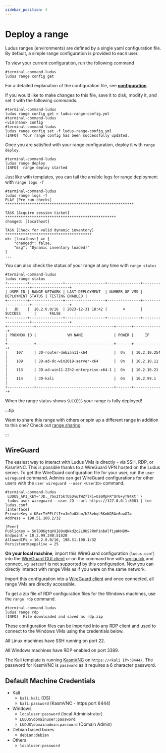 ```yaml
---
sidebar_position: 4
---
```


# Deploy a range

Ludus ranges (environments) are defined by a single yaml configuration file. By default, a simple range configuration is provided to each user.

To view your current configuration, run the following command

```shell-session
#terminal-command-ludus
ludus range config get
```

For a detailed explanation of the configuration file, see **[configuration](../configuration)**.

If you would like to make changes to this file, save it to disk, modify it, and set it with the following commands.

```shell-session
#terminal-command-ludus
ludus range config get > ludus-range-config.yml
#terminal-command-ludus
<vim|nano> config
#terminal-command-ludus
ludus range config set -f ludus-range-config.yml
[INFO]  Your range config has been successfully updated.
```

Once you are satisfied with your range configuration, deploy it with `range deploy`.

```shell-session
#terminal-command-ludus
ludus range deploy
[INFO]  range deploy started
```

Just like with templates, you can tail the ansible logs for range deployment with `range logs -f`

```shell-session
#terminal-command-ludus
ludus range logs -f
PLAY [Pre run checks] **********************************************************

TASK [Acquire session ticket] **************************************************
changed: [localhost]

TASK [Check for valid dynamic inventory] ***************************************
ok: [localhost] => {
    "changed": false,
    "msg": "Dynamic inventory loaded!"
}
...
```

You can also check the status of your range at any time with `range status`

```shell-session
#terminal-command-ludus
ludus range status
+---------+---------------+------------------+---------------+-------------------+-----------------+
| USER ID | RANGE NETWORK | LAST DEPLOYMENT  | NUMBER OF VMS | DEPLOYMENT STATUS | TESTING ENABLED |
+---------+---------------+------------------+---------------+-------------------+-----------------+
|   JD    |  10.2.0.0/16  | 2023-12-31 18:42 |       4       |      SUCCESS      |      FALSE      |
+---------+---------------+------------------+---------------+-------------------+-----------------+
+------------+-----------------------------------+-------+-------------+
| PROXMOX ID |              VM NAME              | POWER |     IP      |
+------------+-----------------------------------+-------+-------------+
|    107     | JD-router-debian11-x64            |  On   | 10.2.10.254 |
|    109     | JD-ad-dc-win2019-server-x64       |  On   | 10.2.10.11  |
|    113     | JD-ad-win11-22h2-enterprise-x64-1 |  On   | 10.2.10.21  |
|    114     | JD-kali                           |  On   | 10.2.99.1   |
+------------+-----------------------------------+-------+-------------+
```

When the range status shows `SUCCESS` your range is fully deployed!

:::tip

Want to share this range with others or spin up a different range in addition to this one? Check out [range sharing](../sharing.md).

:::

## WireGuard

The easiest way to interact with Ludus VMs is directly - via SSH, RDP, or KasmVNC.
This is possible thanks to a WireGuard VPN hosted on the Ludus server.
To get the WireGuard configuration file for your user, run the `user wireguard` command.
Admins can get WireGuard configurations for other users with the `user wireguard --user <UserID>` command.

```shell-session
#terminal-command-ludus
 LUDUS_API_KEY='JD._7Gx2T5kTUSD%uTWZ*lFi=Os6MpFR^OrG+yT94Xt' \
 ludus user wireguard --user JD --url https://127.0.0.1:8081 | tee ludus.conf
[Interface]
PrivateKey = KBxrT+PFLClI+uJo9a6XLm/b23vbqL5KmNQ5Ac6uwGI=
Address = 198.51.100.2/32

[Peer]
PublicKey = 5nlDO6gtqVXI89xQNkd2c2L0US7RnPinbAlfiyWHHBM=
Endpoint = 10.2.99.240:51820
AllowedIPs = 10.2.0.0/16, 198.51.100.1/32
PersistentKeepalive = 25
```

**On your local machine**, import this WireGuard configuration (`ludus.conf`) into the [WireGuard GUI client](https://www.wireguard.com/install/) or on the command line with [wg-quick](https://manpages.ubuntu.com/manpages/jammy/man8/wg-quick.8.html) and connect. 
`wg setconf` is not supported by this configuration.
Now you can directly interact with range VMs as if you were on the same network.

Import this configuration into a [WireGuard client](https://www.wireguard.com/install/) and once connected, all range VMs are directly accessible.

To get a zip file of RDP configuration files for the Windows machines, use the `range rdp` command.

```shell-session
#terminal-command-ludus
ludus range rdp
[INFO]  File downloaded and saved as rdp.zip
```

These configuration files can be imported into any RDP client and used to connect to the Windows VMs using the credentials below.

All Linux machines have SSH running on port 22.

All Windows machines have RDP enabled on port 3389.

The Kali template is running [KasmVNC](https://github.com/kasmtech/KasmVNC) on `https://<kali IP>:8444/`.
The password for KasmVNC is `password` as it requires a 6 character password.

## Default Machine Credentials
  - Kali
    - `kali:kali` (OS)
    - `kali:password` (KasmVNC - https port 8444)
  - Windows
    - `localuser:password` (local Administrator)
    - `LUDUS\domainuser:password`
    - `LUDUS\domainadmin:password` (Domain Admin)
  - Debian based boxes
    - `debian:debian`
  - Others
    - `localuser:password`
